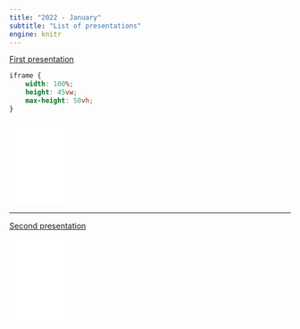 ```yaml
---
title: "2022 - January"
subtitle: "List of presentations"
engine: knitr
---
```


[First presentation](../revealjs/slides/2022/first/first.html)

```css
iframe {
    width: 100%;
    height: 45vw;
    max-height: 50vh;
}
```

<iframe frameborder="0" allowfullscreen width=100 height=auto src="../revealjs/slides/2022/first/first.html"></iframe>

<hr>

[Second presentation](../revealjs/slides/2022/first/first.html)

<iframe frameborder="0" allowfullscreen width=100 height=auto src="../revealjs/slides/2022/first/first.html"></iframe>